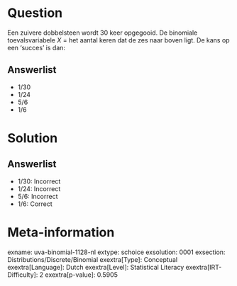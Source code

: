 Question
========

Een zuivere dobbelsteen wordt 30 keer opgegooid. De binomiale
toevalsvariabele *X* = het aantal keren dat de zes naar boven ligt. De
kans op een 'succes' is dan:\

Answerlist
----------

* 1/30
* 1/24
* 5/6
* 1/6

Solution
========

Answerlist
----------

* 1/30: Incorrect
* 1/24: Incorrect
* 5/6: Incorrect
* 1/6: Correct

Meta-information
================
exname: uva-binomial-1128-nl
extype: schoice
exsolution: 0001
exsection: Distributions/Discrete/Binomial
exextra[Type]: Conceptual
exextra[Language]: Dutch
exextra[Level]: Statistical Literacy
exextra[IRT-Difficulty]: 2
exextra[p-value]: 0.5905
